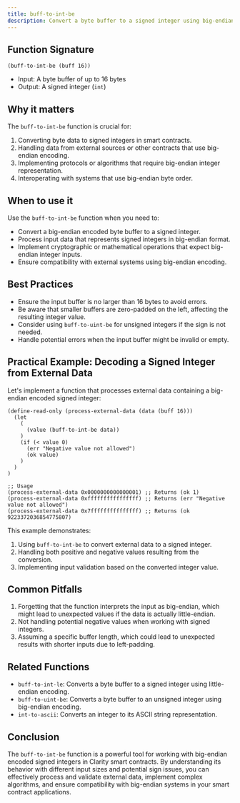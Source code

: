 ```yaml
---
title: buff-to-int-be
description: Convert a byte buffer to a signed integer using big-endian encoding in Clarity smart contracts.
---
```


## Function Signature

```clarity
(buff-to-int-be (buff 16))
```

- Input: A byte buffer of up to 16 bytes
- Output: A signed integer (`int`)

## Why it matters

The `buff-to-int-be` function is crucial for:

1. Converting byte data to signed integers in smart contracts.
2. Handling data from external sources or other contracts that use big-endian encoding.
3. Implementing protocols or algorithms that require big-endian integer representation.
4. Interoperating with systems that use big-endian byte order.

## When to use it

Use the `buff-to-int-be` function when you need to:

- Convert a big-endian encoded byte buffer to a signed integer.
- Process input data that represents signed integers in big-endian format.
- Implement cryptographic or mathematical operations that expect big-endian integer inputs.
- Ensure compatibility with external systems using big-endian encoding.

## Best Practices

- Ensure the input buffer is no larger than 16 bytes to avoid errors.
- Be aware that smaller buffers are zero-padded on the left, affecting the resulting integer value.
- Consider using `buff-to-uint-be` for unsigned integers if the sign is not needed.
- Handle potential errors when the input buffer might be invalid or empty.

## Practical Example: Decoding a Signed Integer from External Data

Let's implement a function that processes external data containing a big-endian encoded signed integer:

```clarity
(define-read-only (process-external-data (data (buff 16)))
  (let
    (
      (value (buff-to-int-be data))
    )
    (if (< value 0)
      (err "Negative value not allowed")
      (ok value)
    )
  )
)

;; Usage
(process-external-data 0x0000000000000001) ;; Returns (ok 1)
(process-external-data 0xffffffffffffffff) ;; Returns (err "Negative value not allowed")
(process-external-data 0x7fffffffffffffff) ;; Returns (ok 9223372036854775807)
```

This example demonstrates:
1. Using `buff-to-int-be` to convert external data to a signed integer.
2. Handling both positive and negative values resulting from the conversion.
3. Implementing input validation based on the converted integer value.

## Common Pitfalls

1. Forgetting that the function interprets the input as big-endian, which might lead to unexpected values if the data is actually little-endian.
2. Not handling potential negative values when working with signed integers.
3. Assuming a specific buffer length, which could lead to unexpected results with shorter inputs due to left-padding.

## Related Functions

- `buff-to-int-le`: Converts a byte buffer to a signed integer using little-endian encoding.
- `buff-to-uint-be`: Converts a byte buffer to an unsigned integer using big-endian encoding.
- `int-to-ascii`: Converts an integer to its ASCII string representation.

## Conclusion

The `buff-to-int-be` function is a powerful tool for working with big-endian encoded signed integers in Clarity smart contracts. By understanding its behavior with different input sizes and potential sign issues, you can effectively process and validate external data, implement complex algorithms, and ensure compatibility with big-endian systems in your smart contract applications.
